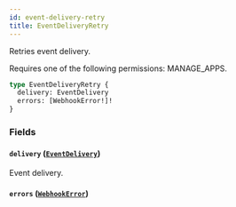 ```yaml
---
id: event-delivery-retry
title: EventDeliveryRetry
---
```


Retries event delivery.

Requires one of the following permissions: MANAGE_APPS.

```graphql
type EventDeliveryRetry {
  delivery: EventDelivery
  errors: [WebhookError!]!
}
```

### Fields

#### `delivery` ([`EventDelivery`](../../../developer/api-reference/objects/event-delivery))

Event delivery.

#### `errors` ([`WebhookError`](../../../developer/api-reference/objects/webhook-error))
